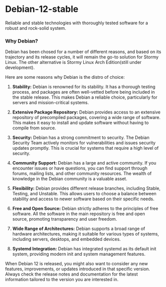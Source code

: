 # Debian-12-stable

Reliable and stable technologies with thoroughly tested software for a robust and rock-solid system.

### Why Debian?

Debian has been chosed for a number of different reasons, and based on its trajectory and its release cycles, it will remain the go-to solution for Stormy Linux. The other alternative is Stormy Linux Arch Edition(still under development).

Here are some reasons why Debian is the distro of choice:

1. **Stability:**
   Debian is renowned for its stability. It has a thorough testing process, and packages are often well-vetted before being included in the stable release. This makes Debian a reliable choice, particularly for servers and mission-critical systems.

2. **Extensive Package Repository:**
   Debian provides access to an extensive repository of precompiled packages, covering a wide range of software. This makes it easy to install and update software without having to compile from source.

3. **Security:**
   Debian has a strong commitment to security. The Debian Security Team actively monitors for vulnerabilities and issues security updates promptly. This is crucial for systems that require a high level of security.

4. **Community Support:**
   Debian has a large and active community. If you encounter issues or have questions, you can find support through forums, mailing lists, and other community resources. The wealth of knowledge in the Debian community is a valuable asset.

5. **Flexibility:**
   Debian provides different release branches, including Stable, Testing, and Unstable. This allows users to choose a balance between stability and access to newer software based on their specific needs.

6. **Free and Open Source:**
   Debian strictly adheres to the principles of free software. All the software in the main repository is free and open source, promoting transparency and user freedom.

7. **Wide Range of Architectures:**
   Debian supports a broad range of hardware architectures, making it suitable for various types of systems, including servers, desktops, and embedded devices.

8. **Systemd Integration:**
   Debian has integrated systemd as its default init system, providing modern init and system management features.

When Debian 12 is released, you might also want to consider any new features, improvements, or updates introduced in that specific version. Always check the release notes and documentation for the latest information tailored to the version you are interested in.
